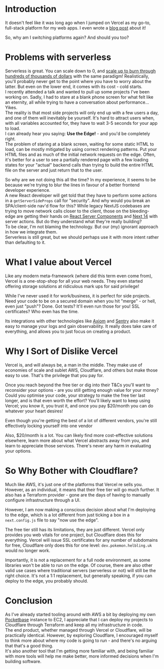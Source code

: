 
# Introduction
 
It doesn't feel like it was long ago when I jumped on Vercel as my go-to, full-stack platform for my web apps. I even wrote a [blog post](https://www.helbling.uk/blog/2022/vercel) about it!

So, why am I switching platforms again? And should you too?

# Problems with serverless

Serverless is great. You can scale down to 0, and [scale up to burn through hundreds of thousands of dollars](https://www.primevideotech.com/video-streaming/scaling-up-the-prime-video-audio-video-monitoring-service-and-reducing-costs-by-90) with the same paradigm! Realistically, you'll probably never get to the point where you have to worry about the latter. But even on the lower end, it comes with its cost - cold starts. <br />
I recently attended a talk and wanted to pull up some projects I've been working on. Sadly, I had to stare at a blank phone screen for what felt like an eternity, all while trying to have a conversation about performance... Yikes.<br />
The reality is that most side projects will only end up with a few users a day, and one of them will inevitably be yourself. It's hard to attract users when, with all variables accounted for, they have to wait 3-5 seconds for your app to load.<br />
I can already hear you saying: <b>Use the Edge!</b> - and you'd be completely right.<br />
The problem of staring at a blank screen, waiting for some static HTML to load, can be mostly mitigated by using correct rendering patterns. Put your HTML files and as much of the initial network requests on the edge. Often, it's better for a user to see a partially rendered page with a few loading states for your "actual" backend calls than trying to build the entire HTML file on the server and just return that to the user.

So why are we not doing this all the time? In my experience, it seems to be because we're trying to blur the lines in favour of a better frontend developer experience.<br />
A new React developer will get told that they have to perform some actions in a `getServerSideProps` call for "security". And why would you break an SPA/client-side nav'd flow for this? While legacy NextJS codebases are trying to move network calls closer to the client, those on the bleeding-edge are getting their hands on [React Server Components](https://blog.logrocket.com/react-server-components-comprehensive-guide/) and [Next 14](https://nextjs.org/blog/next-14#forms-and-mutations) with server actions. But do they understand what they're really building?<br />
To be clear, I'm not blaming the technology. But our (my) ignorant approach in how we integrate them.<br />
Serverless is still great, but we should perhaps use it with more intent rather than defaulting to it.

# What I value about Vercel

Like any modern meta-framework (where did this term even come from), Vercel is a one-stop-shop for all your web needs. They even started offering storage solutions at ridiculous mark ups for said privilege!

While I've never used it for work/business, it is perfect for side projects. Need your code to be on a secured domain when you hit "merge" - or hell, even just "push"? Done. Got tests? It'll even run those for you! SSL certificates? Who even has the time.

Its integrations with other technologies like [Axiom](https://axiom.co/) and [Sentry](https://sentry.io/) also make it easy to manage your logs and gain observability. It really does take care of everything, and allows you to just focus on creating a product.

# Why I Sort of Dislike Vercel

Vercel is, and will always be, a man in the middle. They make use of economies of scale and sublet AWS, Cloudflare, and others but make those easy to use. That's the privilege that you pay for.

Once you reach beyond the free tier or dig into their T&Cs you'll want to reconsider your options - are you still getting enough value for your money? Could you optimise your code, your strategy to make the free tier last longer, and is that even worth the effort? You'll likely want to keep using Vercel; you know it, you trust it, and once you pay $20/month you can do whatever your heart desires!

Even though you're getting the best of a lot of different vendors, you're still effectively locking yourself into one vendor

Also, $20/month is a lot. You can likely find more cost-effective solutions elsewhere, learn more about what Vercel abstracts away from you, and learn to appreciate those services. There's never any harm in evaluating your options.

# So Why Bother with Cloudflare?

Much like AWS, it's just one of the platforms that Vercel re sells you. However, as an individual, it means that their free tier will go much further. It also has a Terraform provider - gone are the days of having to manually configure infrastructure through a UI.

However, I am now making a conscious decision about what I'm deploying to the edge, which is a lot different from just ticking a box in a `next.config.js` file to say "now use the edge".

The free tier still has its limitations, they are just different. Vercel only provides you web vitals for one project, but Cloudflare does this for everything. Vercel will issue SSL certificates for any number of subdomains for free, Cloudflare only does this for one level: `dev.pokemon.helbling.uk` would no longer work.

Importantly, it is not a replacement for a full node environment, as some libraries won't be able to run on the edge. Of course, there are also other valid use cases where traditional servers (serverless or not) will still be the right choice. It's not a 1:1 replacement, but generally speaking, if you can deploy to the edge, you probably should.

# Conclusion

As I've already started tooling around with AWS a bit by deploying my own [Pocketbase](https://pocketbase.io/) instance to EC2, I appreciate that I can deploy my projects to Cloudflare through Terraform and keep all my infrastructure in code.<br />
The end product, whether managed through Vercel or Cloudflare, will be practically identical. However, by exploring Cloudflare, I encouraged myself to think more about where my code is going to run - and there's no arguing that that's a good thing.<br />
It's also another tool that I'm getting more familiar with, and being familiar with more tools will help me make better, more informed decisions when I'm building software.